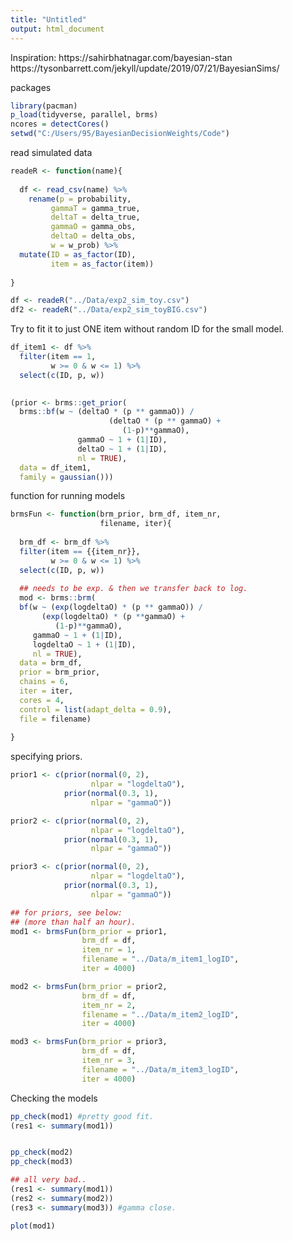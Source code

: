 ```yaml
---
title: "Untitled"
output: html_document
---
```


Inspiration:
https://sahirbhatnagar.com/bayesian-stan
https://tysonbarrett.com/jekyll/update/2019/07/21/BayesianSims/

packages 

```r
library(pacman)
p_load(tidyverse, parallel, brms)
ncores = detectCores()
setwd("C:/Users/95/BayesianDecisionWeights/Code")
```

read simulated data 

```r

readeR <- function(name){
  
  df <- read_csv(name) %>%
    rename(p = probability,
         gammaT = gamma_true,
         deltaT = delta_true,
         gammaO = gamma_obs, 
         deltaO = delta_obs, 
         w = w_prob) %>%
  mutate(ID = as_factor(ID),
         item = as_factor(item))
  
}

df <- readeR("../Data/exp2_sim_toy.csv")
df2 <- readeR("../Data/exp2_sim_toyBIG.csv")

```

Try to fit it to just ONE item 
without random ID for the small model.

```r

df_item1 <- df %>%
  filter(item == 1,
         w >= 0 & w <= 1) %>%
  select(c(ID, p, w)) 
  
```

```r

(prior <- brms::get_prior(
  brms::bf(w ~ (deltaO * (p ** gammaO)) / 
                      (deltaO * (p ** gammaO) +
                         (1-p)**gammaO), 
               gammaO ~ 1 + (1|ID),
               deltaO ~ 1 + (1|ID),
               nl = TRUE),
  data = df_item1, 
  family = gaussian()))

```

function for running models 

```r

brmsFun <- function(brm_prior, brm_df, item_nr,
                    filename, iter){
  
  brm_df <- brm_df %>%
  filter(item == {{item_nr}},
         w >= 0 & w <= 1) %>%
  select(c(ID, p, w)) 
  
  ## needs to be exp. & then we transfer back to log. 
  mod <- brms::brm(
  bf(w ~ (exp(logdeltaO) * (p ** gammaO)) / 
       (exp(logdeltaO) * (p **gammaO) +
          (1-p)**gammaO),
     gammaO ~ 1 + (1|ID),
     logdeltaO ~ 1 + (1|ID),
     nl = TRUE),
  data = brm_df, 
  prior = brm_prior,
  chains = 6,
  iter = iter,
  cores = 4,
  control = list(adapt_delta = 0.9),
  file = filename) 
  
}

```

specifying priors.

```r

prior1 <- c(prior(normal(0, 2), 
                  nlpar = "logdeltaO"),
            prior(normal(0.3, 1), 
                  nlpar = "gammaO"))

prior2 <- c(prior(normal(0, 2), 
                  nlpar = "logdeltaO"),
            prior(normal(0.3, 1), 
                  nlpar = "gammaO"))

prior3 <- c(prior(normal(0, 2), 
                  nlpar = "logdeltaO"),
            prior(normal(0.3, 1), 
                  nlpar = "gammaO"))

```

```r
## for priors, see below: 
## (more than half an hour). 
mod1 <- brmsFun(brm_prior = prior1, 
                brm_df = df,
                item_nr = 1,
                filename = "../Data/m_item1_logID",
                iter = 4000)

mod2 <- brmsFun(brm_prior = prior2, 
                brm_df = df,
                item_nr = 2,
                filename = "../Data/m_item2_logID",
                iter = 4000)

mod3 <- brmsFun(brm_prior = prior3, 
                brm_df = df,
                item_nr = 3,
                filename = "../Data/m_item3_logID",
                iter = 4000)

```

Checking the models 

```r

pp_check(mod1) #pretty good fit. 
(res1 <- summary(mod1))


pp_check(mod2)
pp_check(mod3)

## all very bad.. 
(res1 <- summary(mod1))
(res2 <- summary(mod2))
(res3 <- summary(mod3)) #gamma close. 

plot(mod1)
```
